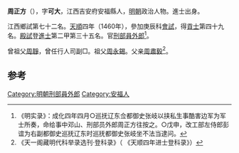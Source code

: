 '''周正方'''（{{bd|1427年||？}}），字'''可大'''，江西吉安府安福縣人，[[明朝|明朝]]政治人物。進士出身。

江西鄉試第七十二名。[[天顺_(明朝)|天順]]四年（1460年），參加庚辰科[[會試|會試]]，得[[貢士|貢士]]第四十九名。[[殿試|殿試]]登[[進士|進士]]第二甲第三十五名。官[[刑部|刑部]][[員外郎|員外郎]]<ref>《明实录》：成化四年四月○巡抚辽东佥都御史张岐以挟私生事酷害边军为军士所奏，命给事中邓山、刑部员外郎周正方往按之。○戊申，改工部左侍郎彭谊为右副都御史巡抚辽东时巡抚都御史张岐坐不法当逮问。</ref>。

曾祖父[[周靜|周靜]]，曾任行人司副□。祖父[[周永錫|周永錫]]。父亲[[周肅毅|周肅毅]]<ref>《天一阁藏明代科举录选刊·登科录》（ 《天顺四年进士登科录》）</ref>。

==参考==
{{reflist}}
{{明朝人物小作品}}
{{天順四年庚辰科殿試金榜}}
{{DEFAULTSORT:Zhou周}}
[[Category:明朝刑部員外郎|Category:明朝刑部員外郎]]
[[Category:安福人|Category:安福人]]